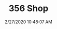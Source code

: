 ---
width: 1333
height: 2000
title: 356 Shop
description: Multiple Porsche 356 under restoration at CPR.
date: 2/27/2020 10:48:07 AM
cameraMake: Sony
cameraModel: ILCE-7M3
lens: ZEISS Batis 2/40 CF
settingsfStop: f/2
settingsISO: ISO 100
settingsShutter: 1/1000
settingsFocalLength: 40 mm
---
